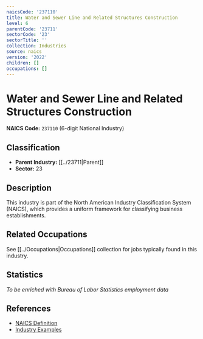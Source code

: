 ```yaml
---
naicsCode: '237110'
title: Water and Sewer Line and Related Structures Construction
level: 6
parentCode: '23711'
sectorCode: '23'
sectorTitle: ''
collection: Industries
source: naics
version: '2022'
children: []
occupations: []
---
```

# Water and Sewer Line and Related Structures Construction

**NAICS Code:** `237110` (6-digit National Industry)

## Classification

- **Parent Industry:** [[../23711|Parent]]
- **Sector:** 23

## Description

This industry is part of the North American Industry Classification System (NAICS), which provides a uniform framework for classifying business establishments.

## Related Occupations

See [[../Occupations|Occupations]] collection for jobs typically found in this industry.

## Statistics

*To be enriched with Bureau of Labor Statistics employment data*

## References

- [NAICS Definition](https://www.census.gov/naics/)
- [Industry Examples](https://www.census.gov/naics/2022NAICS/)

